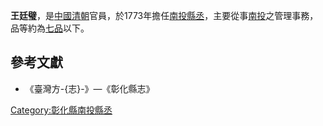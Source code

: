 '''王廷璧'''，是[[中國|中國]][[清朝|清朝]]官員，於1773年擔任[[南投縣|南投]][[縣丞|縣丞]]，主要從事[[南投縣|南投]]之管理事務，品等約為[[七品|七品]]以下。
{{start box}}
{{s-before|[[朱鎬昌|朱鎬昌]]}}
{{s-title|[[南投縣|南投]][[縣丞|縣丞]]|1773年上任}}
{{s-after|[[周豐|周豐]]}}
{{end box}}
==參考文獻==
*《臺灣方-{志}-》—《彰化縣志》

{{清朝人物小作品}}

[[Category:彰化縣南投縣丞|Category:彰化縣南投縣丞]]
